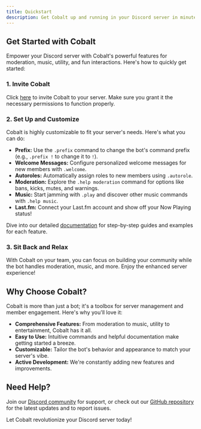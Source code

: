 ```yaml
---
title: Quickstart
description: Get Cobalt up and running in your Discord server in minutes.
---
```


## Get Started with Cobalt

Empower your Discord server with Cobalt's powerful features for moderation, music, utility, and fun interactions. Here's how to quickly get started:

### 1. Invite Cobalt

Click [here](your_bot_invite_link) to invite Cobalt to your server. Make sure you grant it the necessary permissions to function properly.

### 2. Set Up and Customize

Cobalt is highly customizable to fit your server's needs. Here's what you can do:

* **Prefix:** Use the `.prefix` command to change the bot's command prefix (e.g., `.prefix !` to change it to `!`).
* **Welcome Messages:** Configure personalized welcome messages for new members with `.welcome`.
* **Autoroles:** Automatically assign roles to new members using `.autorole`.
* **Moderation:** Explore the `.help moderation` command for options like bans, kicks, mutes, and warnings.
* **Music:** Start jamming with `.play` and discover other music commands with `.help music`.
* **Last.fm:**  Connect your Last.fm account and show off your Now Playing status!

Dive into our detailed [documentation](/docs) for step-by-step guides and examples for each feature.

### 3. Sit Back and Relax

With Cobalt on your team, you can focus on building your community while the bot handles moderation, music, and more. Enjoy the enhanced server experience!

## Why Choose Cobalt?

Cobalt is more than just a bot; it's a toolbox for server management and member engagement. Here's why you'll love it:

* **Comprehensive Features:** From moderation to music, utility to entertainment, Cobalt has it all.
* **Easy to Use:**  Intuitive commands and helpful documentation make getting started a breeze.
* **Customizable:** Tailor the bot's behavior and appearance to match your server's vibe.
* **Active Development:** We're constantly adding new features and improvements.

## Need Help?

Join our [Discord community](your_discord_server_link) for support, or check out our [GitHub repository](your_github_repo_link) for the latest updates and to report issues.

Let Cobalt revolutionize your Discord server today!
